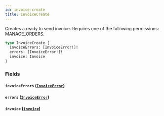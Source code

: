 ```yaml
---
id: invoice-create
title: InvoiceCreate
---
```



Creates a ready to send invoice. Requires one of the following permissions: MANAGE_ORDERS.

```graphql
type InvoiceCreate {
  invoiceErrors: [InvoiceError!]!
  errors: [InvoiceError!]!
  invoice: Invoice
}
```


### Fields

#### `invoiceErrors` ([`InvoiceError`](../../../developer/api-reference/objects/invoice-error))




#### `errors` ([`InvoiceError`](../../../developer/api-reference/objects/invoice-error))




#### `invoice` ([`Invoice`](../../../developer/api-reference/objects/invoice))






